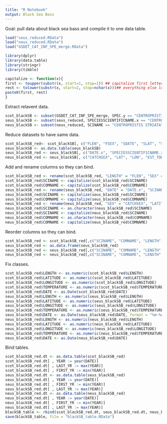 ```yaml
---
title: "R Notebook"
output: Black Sea Bass
---
```


Goal: pull data about black sea bass and compile it to one data table.

```r
load("seus_reduced.RData")
load("neus_reduced.RData")
load("GSDET_CAT_INF_SPE_merge.RData")

library(dplyr)
library(data.table)
library(stringr)
library(tibble)

capitalize <- function(x){
first <- toupper(substr(x, start=1, stop=1)) ## capitalize first letter
rest <- tolower(substr(x, start=2, stop=nchar(x)))## everything else lowercase
paste0(first, rest)
}
```

Extract relavent data.
```r
scot_blackSB <- subset(GSDET_CAT_INF_SPE_merge, SPEC.y == "CENTROPRISTIS STRIATA")
seus_blackSB <- subset(seus_reduced, SPECIESSCIENTIFICNAME.x == "CENTROPRISTIS STRIATA")
neus_blackSB <- subset(neus_reduced, SCINAME == "CENTROPRISTIS STRIATA")
```

Reduce datasets to have same data.
```r
scot_blackSB_red<- scot_blackSB[, c("FLEN", "FSEX", "SDATE", "SLAT", "SLONG", "BOTTOM_TEMPERATURE", "SPEC.y", "COMM")]
seus_blackSB <- as.data.table(seus_blackSB)
seus_blackSB_red <- seus_blackSB[, c("DATE.x", "SPECIESSCIENTIFICNAME.x", "SPECIESCOMMONNAME.x", "TEMPBOTTOM.x", "LATITUDESTART.x", "LONGITUDESTART", "LEN1", "SEXDESCRIPTION")]
neus_blackSB_red <- neus_blackSB[, c("CATCHSEX", "LAT", "LON", "EST_TOWDATE", "BOTTEMP", "LENGTH", "SCINAME", "COMNAME")]
```

Add and rename columns so they can bind.
```r
scot_blackSB_red <- rename(scot_blackSB_red, "LENGTH" = "FLEN", "SEX" = "FSEX", "TEMPERATURE" = "BOTTOM_TEMPERATURE", "LATITUDE" = "SLAT", "LONGITUDE" = "SLONG", "DATE" = "SDATE", "SCINAME" = "SPEC.y", "COMNAME" = "COMM")
scot_blackSB_red$SCINAME <- capitalize(scot_blackSB_red$SCINAME)
scot_blackSB_red$COMNAME <- capitalize(scot_blackSB_red$COMNAME)
seus_blackSB_red <- rename(seus_blackSB_red, "DATE" = "DATE.x", "SCINAME" = "SPECIESSCIENTIFICNAME.x", "COMNAME" = "SPECIESCOMMONNAME.x", "TEMPERATURE" = "TEMPBOTTOM.x", "LATITUDE" = "LATITUDESTART.x", "LONGITUDE" = "LONGITUDESTART", "LENGTH" = "LEN1", "SEX" = "SEXDESCRIPTION")
seus_blackSB_red$SCINAME <- capitalize(seus_blackSB_red$SCINAME)
seus_blackSB_red$COMNAME <- capitalize(seus_blackSB_red$COMNAME)
neus_blackSB_red <- rename(neus_blackSB_red, "SEX" = "CATCHSEX", "LATITUDE" = "LAT", "LONGITUDE" = "LON", "DATE" = "EST_TOWDATE", "TEMPERATURE" = "BOTTEMP")
neus_blackSB_red$SCINAME <- as.character(neus_blackSB_red$SCINAME)
neus_blackSB_red$SCINAME <- capitalize(neus_blackSB_red$SCINAME)
neus_blackSB_red$COMNAME <- as.character(neus_blackSB_red$COMNAME)
neus_blackSB_red$COMNAME <- capitalize(neus_blackSB_red$COMNAME)
```

Reorder columns so they can bind.
```r
scot_blackSB_red <- scot_blackSB_red[,c("SCINAME", "COMNAME", "LENGTH", "SEX", "LATITUDE", "LONGITUDE", "TEMPERATURE", "DATE")]
seus_blackSB_red <- as.data.frame(seus_blackSB_red)
seus_blackSB_red <- seus_blackSB_red[,c("SCINAME", "COMNAME", "LENGTH", "SEX", "LATITUDE", "LONGITUDE", "TEMPERATURE", "DATE")]
neus_blackSB_red <- neus_blackSB_red[,c("SCINAME", "COMNAME", "LENGTH", "SEX", "LATITUDE", "LONGITUDE", "TEMPERATURE", "DATE")]
```

Fix classes.
```r
scot_blackSB_red$LENGTH <- as.numeric(scot_blackSB_red$LENGTH)
scot_blackSB_red$LATITUDE <- as.numeric(scot_blackSB_red$LATITUDE)
scot_blackSB_red$LONGITUDE <- as.numeric(scot_blackSB_red$LONGITUDE)
scot_blackSB_red$TEMPERATURE <- as.numeric(scot_blackSB_red$TEMPERATURE)
scot_blackSB_red$DATE <- as.Date(scot_blackSB_red$DATE)
seus_blackSB_red$LENGTH <- as.numeric(seus_blackSB_red$LENGTH)
seus_blackSB_red$LATITUDE <- as.numeric(seus_blackSB_red$LATITUDE)
seus_blackSB_red$LONGITUDE <- as.numeric(seus_blackSB_red$LONGITUDE)
seus_blackSB_red$TEMPERATURE <- as.numeric(seus_blackSB_red$TEMPERATURE)
seus_blackSB_red$DATE <- as.Date(seus_blackSB_red$DATE, format = "%m-%d-%Y")
neus_blackSB_red$LENGTH <- as.numeric(neus_blackSB_red$LENGTH)
neus_blackSB_red$LATITUDE <- as.numeric(neus_blackSB_red$LATITUDE)
neus_blackSB_red$LONGITUDE <- as.numeric(neus_blackSB_red$LONGITUDE)
neus_blackSB_red$TEMPERATURE <- as.numeric(neus_blackSB_red$TEMPERATURE)
neus_blackSB_red$DATE <- as.Date(neus_blackSB_red$DATE)
```

Bind tables.
```r
scot_blackSB_red.dt <- as.data.table(scot_blackSB_red)
scot_blackSB_red.dt[ , YEAR := year(DATE)]
scot_blackSB_red.dt[ , LAST_YR := max(YEAR)]
scot_blackSB_red.dt[ , FIRST_YR := min(YEAR)]
seus_blackSB_red.dt <- as.data.table(seus_blackSB_red)
seus_blackSB_red.dt[ , YEAR := year(DATE)]
seus_blackSB_red.dt[ , FIRST_YR := min(YEAR)]
seus_blackSB_red.dt[ , LAST_YR := max(YEAR)]
neus_blackSB_red.dt <- as.data.table(neus_blackSB_red)
neus_blackSB_red.dt[ , YEAR := year(DATE)]
neus_blackSB_red.dt[ , FIRST_YR := min(YEAR)]
neus_blackSB_red.dt[ , LAST_YR := max(YEAR)]
blackSB_table <- rbind(scot_blackSB_red.dt, seus_blackSB_red.dt, neus_blackSB_red.dt)
save(blackSB_table, file = "blackSB_table.RData")
```


